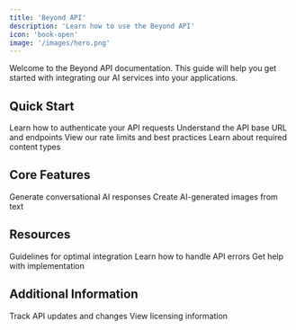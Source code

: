 ```yaml
---
title: 'Beyond API'
description: 'Learn how to use the Beyond API'
icon: 'book-open'
image: '/images/hero.png'
---
```


Welcome to the Beyond API documentation. This guide will help you get started with integrating our AI services into your applications.

## Quick Start

<CardGroup cols={2}>
  <Card title="Authentication" icon="key" href="/authentication">
    Learn how to authenticate your API requests
  </Card>
  <Card title="Base URL" icon="link" href="/base-url">
    Understand the API base URL and endpoints
  </Card>
  <Card title="Rate Limits" icon="gauge-high" href="/rate-limits">
    View our rate limits and best practices
  </Card>
  <Card title="Content Types" icon="code" href="/content-type">
    Learn about required content types
  </Card>
</CardGroup>

## Core Features

<CardGroup cols={2}>
  <Card title="Chat Completions" icon="message-bot" href="/api-reference/chat-completions">
    Generate conversational AI responses
  </Card>
  <Card title="Image Generation" icon="image" href="/api-reference/image-generation">
    Create AI-generated images from text
  </Card>
</CardGroup>

## Resources

<CardGroup cols={3}>
  <Card title="Best Practices" icon="book-bookmark" href="/best-practices">
    Guidelines for optimal integration
  </Card>
  <Card title="Error Handling" icon="triangle-exclamation" href="/error-handling">
    Learn how to handle API errors
  </Card>
  <Card title="Support" icon="messages" href="/support">
    Get help with implementation
  </Card>
</CardGroup>

## Additional Information

<CardGroup cols={2}>
  <Card title="Changelog" icon="clock-rotate-left" href="/changelog">
    Track API updates and changes
  </Card>
  <Card title="License" icon="scale-balanced" href="/license">
    View licensing information
  </Card>
</CardGroup>
